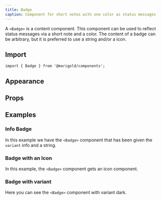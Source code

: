 ```yaml
---
title: Badge
caption: Component for short notes with one color as status messages
---
```


A `<Badge>` is a content component. This component can be used to reflect status messages via a short note and a color. The content of a badge can be arbitrary, but it is preferred to use a string and/or a icon.

## Import

```tsx
import { Badge } from '@marigold/components';
```

## Appearance

<AppearanceTable component={title} />

## Props

<PropsTable componentFile="Badge.tsx" />

## Examples

### Info Badge

In this example we have the `<Badge>` component that has been given the `variant` info and a string.

<ComponentDemo file="./basic-badge.demo.tsx" />

### Badge with an Icon

In this example, the `<Badge>` component gets an icon component.

<ComponentDemo file="./icon-badge.demo.tsx" />

### Badge with variant

Here you can see the `<Badge>` component with variant dark.

<ComponentDemo file="./badge-dark.demo.tsx" />

